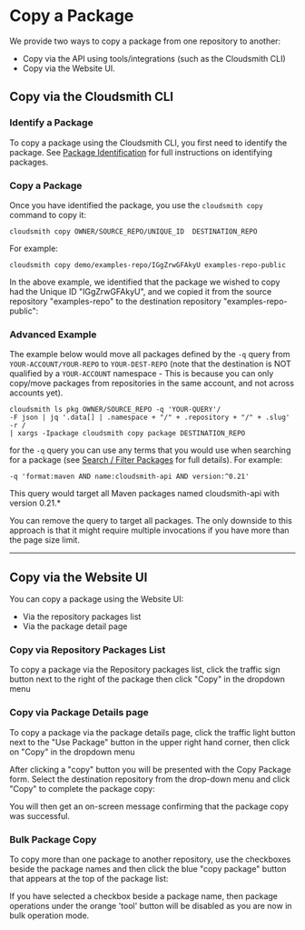 
# Copy a Package

We provide two ways to copy a package from one repository to another: 

- Copy via the API using tools/integrations (such as the Cloudsmith CLI) 
- Copy via the Website UI.

## Copy via the Cloudsmith CLI

### Identify a Package

To copy a package using the Cloudsmith CLI, you first need to identify the package.  See [Package Identification](doc:identifying-a-package) for full instructions on identifying packages. 

### Copy a Package

Once you have identified the package, you use the `cloudsmith copy` command to copy it: 

```shell
cloudsmith copy OWNER/SOURCE_REPO/UNIQUE_ID  DESTINATION_REPO
```

For example: 

```
cloudsmith copy demo/examples-repo/IGgZrwGFAkyU examples-repo-public
```

In the above example, we identified that the package we wished to copy had the Unique ID "IGgZrwGFAkyU", and we copied it from the source repository "examples-repo" to the destination repository "examples-repo-public": 

<BlockImage src={img73d2343_copy_pkg_cli} alt="cloudsmith copy CLI example"></BlockImage>


### Advanced Example

The example below would move all packages defined by the `-q` query from `YOUR-ACCOUNT/YOUR-REPO` to `YOUR-DEST-REPO` (note that the destination is NOT qualified by a `YOUR-ACCOUNT` namespace - This is because you can only copy/move packages from repositories in the same account, and not across accounts yet).

```shell bash
cloudsmith ls pkg OWNER/SOURCE_REPO -q 'YOUR-QUERY'/
-F json | jq '.data[] | .namespace + "/" + .repository + "/" + .slug' -r / 
| xargs -Ipackage cloudsmith copy package DESTINATION_REPO
```

for the `-q` query you can use any terms that you would use when searching for a package (see [Search / Filter Packages](doc:search-filter-packages) for full details). For example: 

`-q 'format:maven AND name:cloudsmith-api AND version:^0.21'` 

This query would target all Maven packages named cloudsmith-api with version 0.21.\*

You can remove the query to target all packages. The only downside to this approach is that it might require multiple invocations if you have more than the page size limit.

***

## Copy via the Website UI

You can copy a package using the Website UI:

- Via the repository packages list
- Via the package detail page

### Copy via Repository Packages List

To copy a package via the Repository packages list, click the traffic sign button next to the right of the package then click "Copy" in the dropdown menu

<BlockImage src={imgc0fe9e7f6a94d3e67481271bf3b87c87854bc8dcd530bd9257af9084eb249fe5_pckgcopy} alt=""></BlockImage>


### Copy via Package Details page

To copy a package via the package details page, click the traffic light button next to the "Use Package" button in the upper right hand corner, then click on "Copy" in the dropdown menu

<BlockImage src={imgae80b5ebfb4cc08804fde42b194168add7dcc0af33192fd6d772aef4e1624867_pckgcopy2} alt=""></BlockImage>

After clicking a "copy" button you will be presented with the Copy Package form.  Select the destination repository from the drop-down menu and click "Copy" to complete the package copy: 

<BlockImage src={img5c4d3d82e60dfc5aab3d4866add99550c5b4ecb7e8d387fb0bd29ac927e3b697_Screenshot_2024_11_12_at_2_11_39_PM} alt=""></BlockImage>

You will then get an on-screen message confirming that the package copy was successful.

### Bulk Package Copy

To copy more than one package to another repository, use the checkboxes beside the package names and then click the blue "copy package" button that appears at the top of the package list:

<BlockImage src={img0824a39_bulk_package_copy_ui} alt="Bulk Package Copy"></BlockImage>

<Note variant="note">
If you have selected a checkbox beside a package name, then package operations under the orange 'tool' button will be disabled as you are now in bulk operation mode.
</Note>
